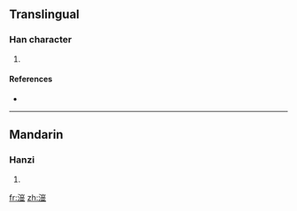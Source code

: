 ==Translingual==

===Han character===
{{Han char|rn=85|rad=水|as=11|sn=14|four=|canj=水山廿金 (EUTC)}}

# {{defn|Han|sort=水11}}

====References====
* {{Han ref|kx=0648.200|dkj=18198|dj=1058.070|hdz=31724.050|uh=6F42|ud=28482}}

----

==Mandarin==

===Hanzi===
{{cmn-hanzi|pin=[[hóng]] ([[hong2]])|wg=hung<sup>2</sup>}}

# {{defn|Mandarin|sort=水11}}

[[fr:潂]]
[[zh:潂]]